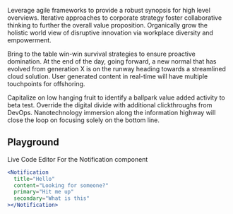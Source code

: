 
<Two title="This is a page title">

<Content>

Leverage agile frameworks to provide a robust synopsis for high level overviews. Iterative approaches to corporate strategy foster collaborative thinking to further the overall value proposition. Organically grow the holistic world view of disruptive innovation via workplace diversity and empowerment.

Bring to the table win-win survival strategies to ensure proactive domination. At the end of the day, going forward, a new normal that has evolved from generation X is on the runway heading towards a streamlined cloud solution. User generated content in real-time will have multiple touchpoints for offshoring.

Capitalize on low hanging fruit to identify a ballpark value added activity to beta test. Override the digital divide with additional clickthroughs from DevOps. Nanotechnology immersion along the information highway will close the loop on focusing solely on the bottom line.

## Playground

Live Code Editor For the Notification component

</Content>

```jsx live=true
<Notification
  title="Hello"
  content="Looking for someone?"
  primary="Hit me up"
  secondary="What is this"
></Notification>
```

</Two>
